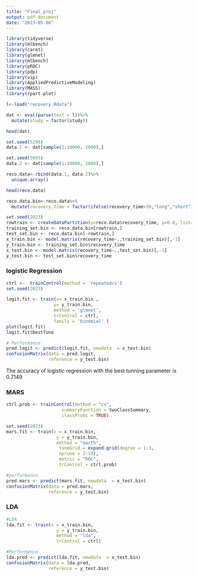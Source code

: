 ```yaml
---
title: "Final_proj"
output: pdf_document
date: "2023-05-06"
---
```

```r
library(tidyverse)
library(mlbench)
library(caret)
library(glmnet)
library(mlbench)
library(pROC)
library(pdp)
library(vip)
library(AppliedPredictiveModeling)
library(MASS)
library(rpart.plot)

```

```r
l<-load("recovery.Rdata")

dat <- eval(parse(text = l))%>%
  mutate(study = factor(study))   

head(dat)

set.seed(5296)
data.1 <- dat[sample(1:10000, 2000),]
```

```r
set.seed(5095)
data.2 <- dat[sample(1:10000, 2000),] 
```

```r

reco.data<-rbind(data.1, data.2)%>%
  unique.array()

head(reco.data)
```


```r

reco.data.bin<-reco.data%>%
  mutate(recovery_time = factor(ifelse(recovery_time>30,"long","short")))
```

```r
set.seed(2023)
rowtrain <- createDataPartition(y=reco.data$recovery_time, p=0.8, list=FALSE)
training_set.bin <- reco.data.bin[rowtrain,]
test_set.bin <- reco.data.bin[-rowtrain,]
x_train.bin <- model.matrix(recovery_time~.,training_set.bin)[,-1]
y_train.bin <- training_set.bin$recovery_time
x_test.bin <- model.matrix(recovery_time~.,test_set.bin)[,-1]
y_test.bin <- test_set.bin$recovery_time
```

### logistic Regression
```r
ctrl <-  trainControl(method = 'repeatedcv')
set.seed(2023)

logit.fit <- train(x= x_train.bin , 
                  y= y_train.bin, 
                  method = 'glmnet',
                  trControl = ctrl,
                  family = 'binomial' )
plot(logit.fit)
logit.fit$bestTune
```

```r
# Performance
pred.logit <- predict(logit.fit, newdata  = x_test.bin)
confusionMatrix(data = pred.logit,
                reference = y_test.bin)
```
The accuracy of logistic regression with the best tunning parameter is 0.7149


### MARS
```r

ctrl.prob <- trainControl(method = "cv",
                     summaryFunction = twoClassSummary,
                     classProbs = TRUE) 
```

```r
set.seed(2023)
mars.fit <- train(x = x_train.bin,
                   y = y_train.bin,
                   method = "earth",
                    tuneGrid = expand.grid(degree = 1:3,
                    nprune = 2:19),
                    metric = "ROC",
                    trControl = ctrl.prob)
```

```r
#performance
pred.mars <- predict(mars.fit, newdata  = x_test.bin)
confusionMatrix(data = pred.mars,
                reference = y_test.bin)
```
### LDA
```r
#LDA
lda.fit <- train(x = x_train.bin,
                   y = y_train.bin,
                   method = "lda",
                   trControl = ctrl)
```

```r

#Performance
lda.pred <- predict(lda.fit, newdata  = x_test.bin)
confusionMatrix(data = lda.pred,
                reference = y_test.bin)

```


